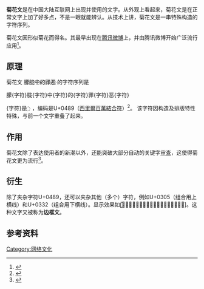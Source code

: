 '''菊花文'''是在中国大陆互联网上出现并使用的文字。从外观上看起来，菊花文是在正常文字上加了好多点，不是一眼就能辨认。从技术上讲，菊花文是一串特殊构造的字符序列。

菊花文因形似菊花而得名。其最早出现在[[腾讯微博|腾讯微博]]上，并由腾讯微博开始广泛流行应用<ref>{{cite press release|title=另类“菊花文”来袭(图)|publisher=网易|date=2010-05-27|url=http://news.163.com/10/0527/04/67LNMB2E00014AED.html|language=zh-CN|accessdate=2012-02-14|archive-url=https://web.archive.org/web/20120222075543/http://news.163.com/10/0527/04/67LNMB2E00014AED.html|archive-date=2012-02-22|dead-url=yes}}</ref>。

== 原理 ==
菊花文 朦҉胧҉中҉的҉罪҉恶҉ 的字符序列是

朦{字符}胧{字符}中{字符}的{字符}罪{字符}恶{字符}

{字符}是 ҉ ，编码是U+0489（[[西里爾百萬結合符|西里爾百萬結合符]]）<ref>{{Cite web |url= http://www.unicode.org/charts/PDF/U0400.pdf |title=code chart:0400-04FF |author= The Unicode Consortium |accessdate= 2012-02-14}}</ref>。
该字符因构造及排版特性特殊，与前一个文字重叠了起来。

== 作用 ==
菊花文除了表达使用者的新潮以外，还能突破大部分自动的关键字[[网络审查|审查]]，这使得菊花文更为流行<ref>{{cite press release|title=网络菊花文受追捧 不但潮还能防被“河蟹”|publisher=环球网|date=2010-09-16|url=http://society.huanqiu.com/roll/2010-09/1104916.html|language=zh-CN|accessdate=2012-02-14|archive-url=https://web.archive.org/web/20121028231632/http://society.huanqiu.com/roll/2010-09/1104916.html|archive-date=2012-10-28|dead-url=yes}}</ref>。

== 衍生 ==
除了夹杂字符U+0489，还可以夹杂其他（多个）字符，例如U+0305（组合用上横线）和U+0332（组合用下横线）。显示效果如[̲̅朦̲̅胧̲̅中̲̅的̲̅罪̲̅恶̲̅]。这种文字又被称为'''边框文'''。

== 参考资料 ==
<references/>

[[Category:网络文化|Category:网络文化]]